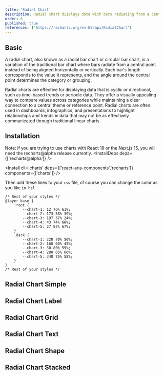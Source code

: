 ```yaml
---
title: 'Radial Chart'
description: Radial chart displays data with bars radiating from a central point, useful for cyclic or directional trends.
order: 6
published: true
references: ['https://recharts.org/en-US/api/RadialChart']
---
```


## Basic

A radial chart, also known as a radial bar chart or circular bar chart, is a variation of the traditional bar chart where bars radiate from a central point instead of being aligned horizontally or vertically. Each bar's length corresponds to the value it represents, and the angle around the central point determines the category or grouping.

Radial charts are effective for displaying data that is cyclic or directional, such as time-based trends or periodic data. They offer a visually appealing way to compare values across categories while maintaining a clear connection to a central theme or reference point. Radial charts are often used in dashboards, infographics, and presentations to highlight relationships and trends in data that may not be as effectively communicated through traditional linear charts.

<How className="w-full" toUse='charts/radial-chart-simple-demo' />

## Installation

<Note variant="danger">Note: If you are trying to use charts with React 19 or the Next.js 15, you will need the recharts@alpha release currently.</Note>
<InstallDeps deps={['recharts@alpha']} />

<Install cli='charts' deps={['react-aria-components','recharts']} components={['charts']} />

Then add these lines to your `css` file, of course you can change the color as you like `in hsl`

```tsx {2-17}
/* Rest of your styles */
@layer base {
    :root {
        --chart-1: 12 76% 61%;
        --chart-2: 173 58% 39%;
        --chart-3: 197 37% 24%;
        --chart-4: 43 74% 66%;
        --chart-5: 27 87% 67%;
    }
    .dark {
        --chart-1: 220 70% 50%;
        --chart-2: 160 60% 45%;
        --chart-3: 30 80% 55%;
        --chart-4: 280 65% 60%;
        --chart-5: 340 75% 55%;
    }
}
/* Rest of your styles */
```

## Radial Chart Simple

<How className="w-full" toUse='charts/radial-chart-simple-demo' />

## Radial Chart Label

<How className="w-full" toUse='charts/radial-chart-label-demo' />

## Radial Chart Grid

<How className="w-full" toUse='charts/radial-chart-grid-demo' />

## Radial Chart Text

<How className="w-full" toUse='charts/radial-chart-text-demo' />

## Radial Chart Shape

<How className="w-full" toUse='charts/radial-chart-shape-demo' />

## Radial Chart Stacked

<How className="w-full" toUse='charts/radial-chart-stacked-demo' />
